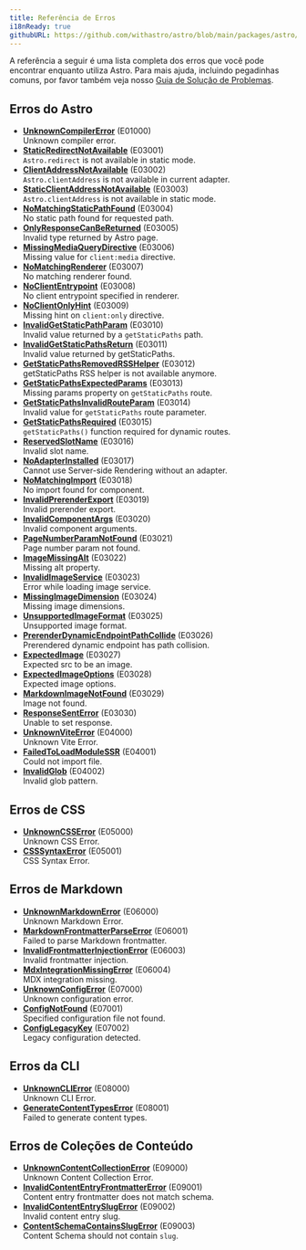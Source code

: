 ```yaml
---
title: Referência de Erros
i18nReady: true
githubURL: https://github.com/withastro/astro/blob/main/packages/astro/src/core/errors/errors-data.ts
---
```


A referência a seguir é uma lista completa dos erros que você pode encontrar enquanto utiliza Astro. Para mais ajuda, incluindo pegadinhas comuns, por favor também veja nosso [Guia de Solução de Problemas](/pt-br/guides/troubleshooting/).

## Erros do Astro

- [**UnknownCompilerError**](/pt-br/reference/errors/unknown-compiler-error/) (E01000)<br/>Unknown compiler error.
- [**StaticRedirectNotAvailable**](/pt-br/reference/errors/static-redirect-not-available/) (E03001)<br/>`Astro.redirect` is not available in static mode.
- [**ClientAddressNotAvailable**](/pt-br/reference/errors/client-address-not-available/) (E03002)<br/>`Astro.clientAddress` is not available in current adapter.
- [**StaticClientAddressNotAvailable**](/pt-br/reference/errors/static-client-address-not-available/) (E03003)<br/>`Astro.clientAddress` is not available in static mode.
- [**NoMatchingStaticPathFound**](/pt-br/reference/errors/no-matching-static-path-found/) (E03004)<br/>No static path found for requested path.
- [**OnlyResponseCanBeReturned**](/pt-br/reference/errors/only-response-can-be-returned/) (E03005)<br/>Invalid type returned by Astro page.
- [**MissingMediaQueryDirective**](/pt-br/reference/errors/missing-media-query-directive/) (E03006)<br/>Missing value for `client:media` directive.
- [**NoMatchingRenderer**](/pt-br/reference/errors/no-matching-renderer/) (E03007)<br/>No matching renderer found.
- [**NoClientEntrypoint**](/pt-br/reference/errors/no-client-entrypoint/) (E03008)<br/>No client entrypoint specified in renderer.
- [**NoClientOnlyHint**](/pt-br/reference/errors/no-client-only-hint/) (E03009)<br/>Missing hint on `client:only` directive.
- [**InvalidGetStaticPathParam**](/pt-br/reference/errors/invalid-get-static-path-param/) (E03010)<br/>Invalid value returned by a `getStaticPaths` path.
- [**InvalidGetStaticPathsReturn**](/pt-br/reference/errors/invalid-get-static-paths-return/) (E03011)<br/>Invalid value returned by getStaticPaths.
- [**GetStaticPathsRemovedRSSHelper**](/pt-br/reference/errors/get-static-paths-removed-rsshelper/) (E03012)<br/>getStaticPaths RSS helper is not available anymore.
- [**GetStaticPathsExpectedParams**](/pt-br/reference/errors/get-static-paths-expected-params/) (E03013)<br/>Missing params property on `getStaticPaths` route.
- [**GetStaticPathsInvalidRouteParam**](/pt-br/reference/errors/get-static-paths-invalid-route-param/) (E03014)<br/>Invalid value for `getStaticPaths` route parameter.
- [**GetStaticPathsRequired**](/pt-br/reference/errors/get-static-paths-required/) (E03015)<br/>`getStaticPaths()` function required for dynamic routes.
- [**ReservedSlotName**](/pt-br/reference/errors/reserved-slot-name/) (E03016)<br/>Invalid slot name.
- [**NoAdapterInstalled**](/pt-br/reference/errors/no-adapter-installed/) (E03017)<br/>Cannot use Server-side Rendering without an adapter.
- [**NoMatchingImport**](/pt-br/reference/errors/no-matching-import/) (E03018)<br/>No import found for component.
- [**InvalidPrerenderExport**](/pt-br/reference/errors/invalid-prerender-export/) (E03019)<br/>Invalid prerender export.
- [**InvalidComponentArgs**](/pt-br/reference/errors/invalid-component-args/) (E03020)<br/>Invalid component arguments.
- [**PageNumberParamNotFound**](/pt-br/reference/errors/page-number-param-not-found/) (E03021)<br/>Page number param not found.
- [**ImageMissingAlt**](/pt-br/reference/errors/image-missing-alt/) (E03022)<br/>Missing alt property.
- [**InvalidImageService**](/pt-br/reference/errors/invalid-image-service/) (E03023)<br/>Error while loading image service.
- [**MissingImageDimension**](/pt-br/reference/errors/missing-image-dimension/) (E03024)<br/>Missing image dimensions.
- [**UnsupportedImageFormat**](/pt-br/reference/errors/unsupported-image-format/) (E03025)<br/>Unsupported image format.
- [**PrerenderDynamicEndpointPathCollide**](/pt-br/reference/errors/prerender-dynamic-endpoint-path-collide/) (E03026)<br/>Prerendered dynamic endpoint has path collision.
- [**ExpectedImage**](/pt-br/reference/errors/expected-image/) (E03027)<br/>Expected src to be an image.
- [**ExpectedImageOptions**](/pt-br/reference/errors/expected-image-options/) (E03028)<br/>Expected image options.
- [**MarkdownImageNotFound**](/pt-br/reference/errors/markdown-image-not-found/) (E03029)<br/>Image not found.
- [**ResponseSentError**](/pt-br/reference/errors/response-sent-error/) (E03030)<br/>Unable to set response.
- [**UnknownViteError**](/pt-br/reference/errors/unknown-vite-error/) (E04000)<br/>Unknown Vite Error.
- [**FailedToLoadModuleSSR**](/pt-br/reference/errors/failed-to-load-module-ssr/) (E04001)<br/>Could not import file.
- [**InvalidGlob**](/pt-br/reference/errors/invalid-glob/) (E04002)<br/>Invalid glob pattern.

## Erros de CSS

- [**UnknownCSSError**](/pt-br/reference/errors/unknown-csserror/) (E05000)<br/>Unknown CSS Error.
- [**CSSSyntaxError**](/pt-br/reference/errors/csssyntax-error/) (E05001)<br/>CSS Syntax Error.

## Erros de Markdown

- [**UnknownMarkdownError**](/pt-br/reference/errors/unknown-markdown-error/) (E06000)<br/>Unknown Markdown Error.
- [**MarkdownFrontmatterParseError**](/pt-br/reference/errors/markdown-frontmatter-parse-error/) (E06001)<br/>Failed to parse Markdown frontmatter.
- [**InvalidFrontmatterInjectionError**](/pt-br/reference/errors/invalid-frontmatter-injection-error/) (E06003)<br/>Invalid frontmatter injection.
- [**MdxIntegrationMissingError**](/pt-br/reference/errors/mdx-integration-missing-error/) (E06004)<br/>MDX integration missing.
- [**UnknownConfigError**](/pt-br/reference/errors/unknown-config-error/) (E07000)<br/>Unknown configuration error.
- [**ConfigNotFound**](/pt-br/reference/errors/config-not-found/) (E07001)<br/>Specified configuration file not found.
- [**ConfigLegacyKey**](/pt-br/reference/errors/config-legacy-key/) (E07002)<br/>Legacy configuration detected.

## Erros da CLI

- [**UnknownCLIError**](/pt-br/reference/errors/unknown-clierror/) (E08000)<br/>Unknown CLI Error.
- [**GenerateContentTypesError**](/pt-br/reference/errors/generate-content-types-error/) (E08001)<br/>Failed to generate content types.

## Erros de Coleções de Conteúdo

- [**UnknownContentCollectionError**](/pt-br/reference/errors/unknown-content-collection-error/) (E09000)<br/>Unknown Content Collection Error.
- [**InvalidContentEntryFrontmatterError**](/pt-br/reference/errors/invalid-content-entry-frontmatter-error/) (E09001)<br/>Content entry frontmatter does not match schema.
- [**InvalidContentEntrySlugError**](/pt-br/reference/errors/invalid-content-entry-slug-error/) (E09002)<br/>Invalid content entry slug.
- [**ContentSchemaContainsSlugError**](/pt-br/reference/errors/content-schema-contains-slug-error/) (E09003)<br/>Content Schema should not contain `slug`.

